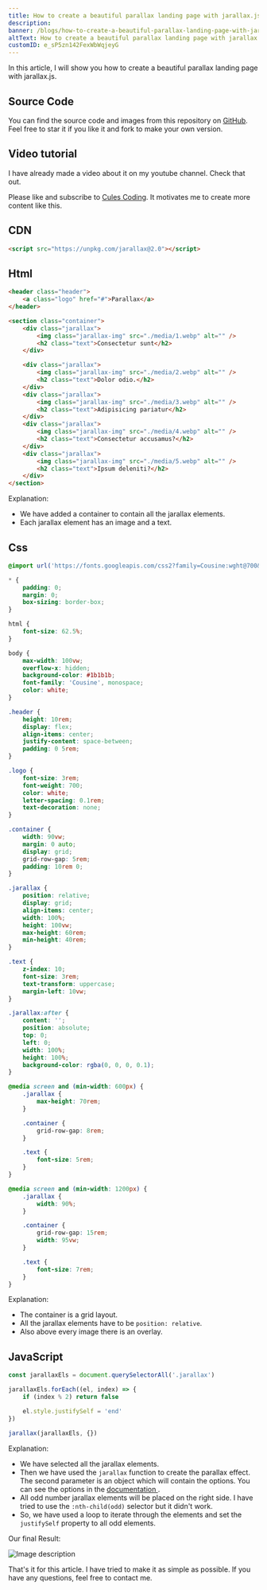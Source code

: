 ```yaml
---
title: How to create a beautiful parallax landing page with jarallax.js
description:
banner: /blogs/how-to-create-a-beautiful-parallax-landing-page-with-jarallax.js/banner.png
altText: How to create a beautiful parallax landing page with jarallax.js in Cules Coding by @thatanjan
customID: e_sP5zn142FexWbWqjeyG
---
```


In this article, I will show you how to create a beautiful parallax landing page with jarallax.js.

## Source Code

<CodePen codePenId='eYeRBGo' />

You can find the source code and images from this repository on [GitHub](https://github.com/thatanjan/parallax-website-yt).
Feel free to star it if you like it and fork to make your own version.

## Video tutorial

I have already made a video about it on my youtube channel. Check that out.

<YouTube youTubeId='ycYca2RDVMY' />

Please like and subscribe to [Cules Coding](https://www.youtube.com/channel/UCBaGowNYTUsm3IDaHbLRMYw?sub_confirmation=1). It motivates me to create more content like this.

## CDN

```html
<script src="https://unpkg.com/jarallax@2.0"></script>
```

## Html

```html
<header class="header">
	<a class="logo" href="#">Parallax</a>
</header>

<section class="container">
	<div class="jarallax">
		<img class="jarallax-img" src="./media/1.webp" alt="" />
		<h2 class="text">Consectetur sunt</h2>
	</div>

	<div class="jarallax">
		<img class="jarallax-img" src="./media/2.webp" alt="" />
		<h2 class="text">Dolor odio.</h2>
	</div>
	<div class="jarallax">
		<img class="jarallax-img" src="./media/3.webp" alt="" />
		<h2 class="text">Adipisicing pariatur</h2>
	</div>
	<div class="jarallax">
		<img class="jarallax-img" src="./media/4.webp" alt="" />
		<h2 class="text">Consectetur accusamus?</h2>
	</div>
	<div class="jarallax">
		<img class="jarallax-img" src="./media/5.webp" alt="" />
		<h2 class="text">Ipsum deleniti?</h2>
	</div>
</section>
```

Explanation:

- We have added a container to contain all the jarallax elements.
- Each jarallax element has an image and a text.

## Css

```css
@import url('https://fonts.googleapis.com/css2?family=Cousine:wght@700&display=swap');

* {
	padding: 0;
	margin: 0;
	box-sizing: border-box;
}

html {
	font-size: 62.5%;
}

body {
	max-width: 100vw;
	overflow-x: hidden;
	background-color: #1b1b1b;
	font-family: 'Cousine', monospace;
	color: white;
}

.header {
	height: 10rem;
	display: flex;
	align-items: center;
	justify-content: space-between;
	padding: 0 5rem;
}

.logo {
	font-size: 3rem;
	font-weight: 700;
	color: white;
	letter-spacing: 0.1rem;
	text-decoration: none;
}

.container {
	width: 90vw;
	margin: 0 auto;
	display: grid;
	grid-row-gap: 5rem;
	padding: 10rem 0;
}

.jarallax {
	position: relative;
	display: grid;
	align-items: center;
	width: 100%;
	height: 100vw;
	max-height: 60rem;
	min-height: 40rem;
}

.text {
	z-index: 10;
	font-size: 3rem;
	text-transform: uppercase;
	margin-left: 10vw;
}

.jarallax:after {
	content: '';
	position: absolute;
	top: 0;
	left: 0;
	width: 100%;
	height: 100%;
	background-color: rgba(0, 0, 0, 0.1);
}

@media screen and (min-width: 600px) {
	.jarallax {
		max-height: 70rem;
	}

	.container {
		grid-row-gap: 8rem;
	}

	.text {
		font-size: 5rem;
	}
}

@media screen and (min-width: 1200px) {
	.jarallax {
		width: 90%;
	}

	.container {
		grid-row-gap: 15rem;
		width: 95vw;
	}

	.text {
		font-size: 7rem;
	}
}
```

Explanation:

- The container is a grid layout.
- All the jarallax elements have to be `position: relative`.
- Also above every image there is an overlay.

## JavaScript

```javascript
const jarallaxEls = document.querySelectorAll('.jarallax')

jarallaxEls.forEach((el, index) => {
	if (index % 2) return false

	el.style.justifySelf = 'end'
})

jarallax(jarallaxEls, {})
```

Explanation:

- We have selected all the jarallax elements.
- Then we have used the `jarallax` function to create the parallax effect. The second parameter is an object which will contain the options. You can see the options in the [ documentation ](https://github.com/nk-o/jarallax/).
- All odd number jarallax elements will be placed on the right side. I have tried to use the `:nth-child(odd)` selector but it didn't work.
- So, we have used a loop to iterate through the elements and set the `justifySelf` property to all odd elements.

Our final Result:

![Image description](https://dev-to-uploads.s3.amazonaws.com/uploads/articles/4zx3oes3wr1vrn8fmxhg.gif)

That's it for this article. I have tried to make it as simple as possible. If you have any questions, feel free to contact me.

